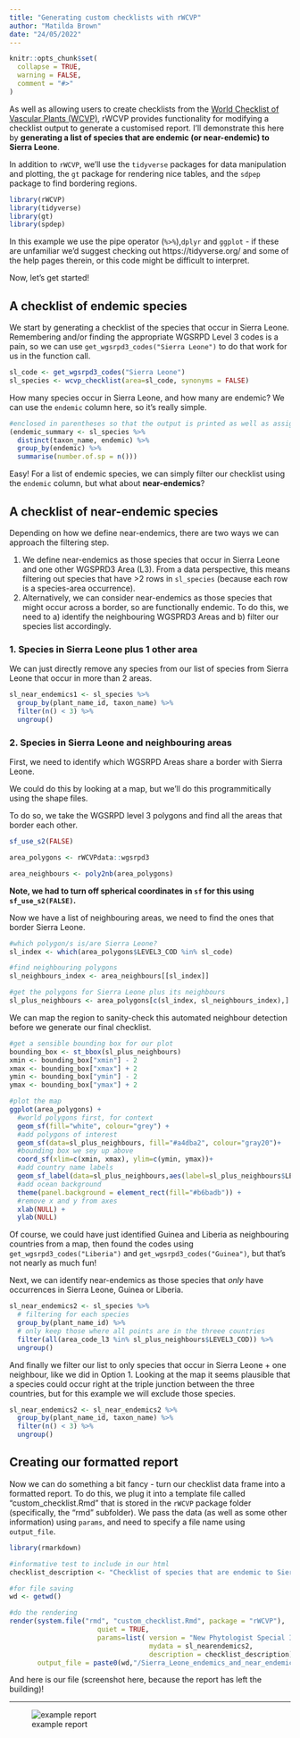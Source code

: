 ```yaml
---
title: "Generating custom checklists with rWCVP"
author: "Matilda Brown"
date: "24/05/2022"
---
```


```r
knitr::opts_chunk$set(
  collapse = TRUE,
  warning = FALSE,
  comment = "#>"
)
```

As well as allowing users to create checklists from the [World Checklist of Vascular Plants (WCVP)](https://wcvp.science.kew.org), rWCVP provides functionality for modifying a checklist output to generate a customised report. I'll demonstrate this here by **generating a list of species that are endemic (or near-endemic) to Sierra Leone**.

In addition to `rWCVP`, we'll use the `tidyverse` packages for data manipulation and plotting, the `gt` package for rendering nice tables, and the `sdpep` package to find bordering regions.

```r
library(rWCVP)
library(tidyverse)
library(gt)
library(spdep)
```

In this example we use the pipe operator (`%>%`),`dplyr` and `ggplot` - if these are unfamiliar we'd suggest checking out https://tidyverse.org/ and some of the help pages therein, or this code might be difficult to interpret.

Now, let's get started! 

## A checklist of endemic species

We start by generating a checklist of the species that occur in Sierra Leone. Remembering and/or finding the appropriate WGSRPD Level 3 codes is a pain, so we can use `get_wgsrpd3_codes("Sierra Leone")` to do that work for us in the function call. 

```r
sl_code <- get_wgsrpd3_codes("Sierra Leone")
sl_species <- wcvp_checklist(area=sl_code, synonyms = FALSE)
```

How many species occur in Sierra Leone, and how many are endemic? We can use the `endemic` column here, so it's really simple.

```r
#enclosed in parentheses so that the output is printed as well as assigned
(endemic_summary <- sl_species %>% 
  distinct(taxon_name, endemic) %>% 
  group_by(endemic) %>% 
  summarise(number.of.sp = n()))
```
Easy! For a list of endemic species, we can simply filter our checklist using the `endemic` column, but what about **near-endemics**?

## A checklist of near-endemic species

Depending on how we define near-endemics, there are two ways we can approach the filtering step. 

1. We define near-endemics as those species that occur in Sierra Leone and one other WGSPRD3 Area (L3). From a data perspective, this means filtering out species that have >2 rows in `sl_species` (because each row is a species-area occurrence). 
2. Alternatively, we can consider near-endemics as those species that might occur across a border, so are functionally endemic. To do this, we need to a) identify the neighbouring WGSPRD3 Areas and b) filter our species list accordingly. 

### 1. Species in Sierra Leone plus 1 other area

We can just directly remove any species from our list of species from Sierra Leone that occur in more than 2 areas.

```r
sl_near_endemics1 <- sl_species %>% 
  group_by(plant_name_id, taxon_name) %>% 
  filter(n() < 3) %>%
  ungroup()
```

### 2. Species in Sierra Leone and neighbouring areas

First, we need to identify which WGSRPD Areas share a border with Sierra Leone. 

We could do this by looking at a map, but we'll do this programmitically using the shape files.

To do so, we take the WGSRPD level 3 polygons and find all the areas that border each other.
```r
sf_use_s2(FALSE)

area_polygons <- rWCVPdata::wgsrpd3

area_neighbours <- poly2nb(area_polygons)
```

**Note, we had to turn off spherical coordinates in `sf` for this using `sf_use_s2(FALSE)`.**

Now we have a list of neighbouring areas, we need to find the ones that border Sierra Leone.
```r
#which polygon/s is/are Sierra Leone? 
sl_index <- which(area_polygons$LEVEL3_COD %in% sl_code)

#find neighbouring polygons
sl_neighbours_index <- area_neighbours[[sl_index]]

#get the polygons for Sierra Leone plus its neighbours
sl_plus_neighbours <- area_polygons[c(sl_index, sl_neighbours_index),]
```

We can map the region to sanity-check this automated neighbour detection before we generate our final checklist. 
```r
#get a sensible bounding box for our plot
bounding_box <- st_bbox(sl_plus_neighbours)
xmin <- bounding_box["xmin"] - 2
xmax <- bounding_box["xmax"] + 2
ymin <- bounding_box["ymin"] - 2
ymax <- bounding_box["ymax"] + 2

#plot the map
ggplot(area_polygons) + 
  #world polygons first, for context
  geom_sf(fill="white", colour="grey") + 
  #add polygons of interest
  geom_sf(data=sl_plus_neighbours, fill="#a4dba2", colour="gray20")+ 
  #bounding box we sey up above
  coord_sf(xlim=c(xmin, xmax), ylim=c(ymin, ymax))+
  #add country name labels
  geom_sf_label(data=sl_plus_neighbours,aes(label=sl_plus_neighbours$LEVEL3_NAM))+
  #add ocean background
  theme(panel.background = element_rect(fill="#b6badb")) +
  #remove x and y from axes
  xlab(NULL) +
  ylab(NULL)
```

Of course, we could have just identified Guinea and Liberia as neighbouring countries from a map, then found the codes using `get_wgsrpd3_codes("Liberia")` and `get_wgsrpd3_codes("Guinea")`, but that's not nearly as much fun!

Next, we can identify near-endemics as those species that *only* have occurrences in Sierra Leone, Guinea or Liberia. 

```r
sl_near_endemics2 <- sl_species %>% 
  # filtering for each species
  group_by(plant_name_id) %>%
  # only keep those where all points are in the threee countries
  filter(all(area_code_l3 %in% sl_plus_neighbours$LEVEL3_COD)) %>%
  ungroup()
```

And finally we filter our list to only species that occur in Sierra Leone + one neighbour, like we did in Option 1. Looking at the map it seems plausible that a species could occur right at the triple junction between the three countries, but for this example we will exclude those species. 

```r
sl_near_endemics2 <- sl_near_endemics2 %>% 
  group_by(plant_name_id, taxon_name) %>% 
  filter(n() < 3) %>%
  ungroup()
```

## Creating our formatted report

Now we can do something a bit fancy - turn our checklist data frame into a formatted report. To do this, we plug it into a template file called "custom_checklist.Rmd" that is stored in the `rWCVP` package folder (specifically, the "rmd" subfolder). We pass the data (as well as some other information) using `params`, and need to specify a file name using `output_file`. 


```r
library(rmarkdown)

#informative test to include in our html
checklist_description <- "Checklist of species that are endemic to Sierra Leone (or near-endemic, based on neighbouring countries)"

#for file saving
wd <- getwd()

#do the rendering
render(system.file("rmd", "custom_checklist.Rmd", package = "rWCVP"),
                      quiet = TRUE,
                      params=list( version = "New Phytologist Special Issue",
                                   mydata = sl_nearendemics2,
                                   description = checklist_description),
       output_file = paste0(wd,"/Sierra_Leone_endemics_and_near_endemics.html"))
```

And here is our file (screenshot here, because the report has left the building)! 

____

![example report](custom-checklist_example-report.png)
